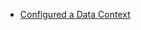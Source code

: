 <!--

---Import---
<Preface />

---Header---
preface
-->

<CLIRemoval />



<Prerequisites>

- [Configured a Data Context](/docs/guides/setup/configuring_data_contexts/instantiating_data_contexts/how_to_quickly_instantiate_a_data_context)

</Prerequisites>



